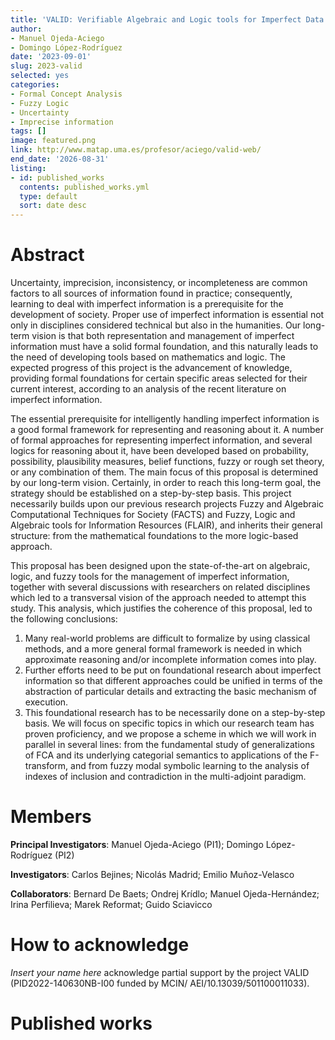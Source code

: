 ```yaml
---
title: 'VALID: Verifiable Algebraic and Logic tools for Imperfect Data'
author:
- Manuel Ojeda-Aciego
- Domingo López-Rodríguez
date: '2023-09-01'
slug: 2023-valid
selected: yes
categories:
- Formal Concept Analysis
- Fuzzy Logic
- Uncertainty
- Imprecise information
tags: []
image: featured.png
link: http://www.matap.uma.es/profesor/aciego/valid-web/
end_date: '2026-08-31'
listing:
- id: published_works
  contents: published_works.yml
  type: default
  sort: date desc
---
```



# Abstract

Uncertainty, imprecision, inconsistency, or incompleteness are common factors to all sources of information found in practice; consequently, learning to deal with imperfect information is a prerequisite for the development of society. Proper use of imperfect information is essential not only in disciplines considered technical but also in the humanities. Our long-term vision is that both representation and management of imperfect information must have a solid formal foundation, and this naturally leads to the need of developing tools based on mathematics and logic. The expected progress of this project is the advancement of knowledge, providing formal foundations for certain specific areas selected for their current interest, according to an analysis of the recent literature on imperfect information.

The essential prerequisite for intelligently handling imperfect information is a good formal framework for representing and reasoning about it. A number of formal approaches for representing imperfect information, and several logics for reasoning about it, have been developed based on probability, possibility, plausibility measures, belief functions, fuzzy or rough set theory, or any combination of them. The main focus of this proposal is determined by our long-term vision. Certainly, in order to reach this long-term goal, the strategy should be established on a step-by-step basis. This project necessarily builds upon our previous research projects Fuzzy and Algebraic Computational Techniques for Society (FACTS) and Fuzzy, Logic and Algebraic tools for Information Resources (FLAIR), and inherits their general structure: from the mathematical foundations to the more logic-based approach.

This proposal has been designed upon the state-of-the-art on algebraic, logic, and fuzzy tools for the management of imperfect information, together with several discussions with researchers on related disciplines which led to a transversal vision of the approach needed to attempt this study. This analysis, which justifies the coherence of this proposal, led to the following conclusions:

1. Many real-world problems are difficult to formalize by using classical methods, and a more general formal framework is needed in which approximate reasoning and/or incomplete information comes into play.
2. Further efforts need to be put on foundational research about imperfect information so that different approaches could be unified in terms of the abstraction of particular details and extracting the basic mechanism of execution.
3. This foundational research has to be necessarily done on a step-by-step basis. We will focus on specific topics in which our research team has proven proficiency, and we propose a scheme in which we will work in parallel in several lines: from the fundamental study of generalizations of FCA and its underlying categorial semantics to applications of the F-transform, and from fuzzy modal symbolic learning to the analysis of indexes of inclusion and contradiction in the multi-adjoint paradigm.

# Members
**Principal Investigators**: Manuel Ojeda-Aciego (PI1); Domingo López-Rodríguez (PI2)

**Investigators**: Carlos Bejines; Nicolás Madrid; Emilio Muñoz-Velasco

**Collaborators**: Bernard De Baets; Ondrej Krídlo; Manuel Ojeda-Hernández; Irina Perfilieva; Marek Reformat; Guido Sciavicco

# How to acknowledge

*Insert your name here* acknowledge partial support by the project
VALID (PID2022-140630NB-I00 funded by MCIN/ AEI/10.13039/501100011033).



# Published works

:::{#published_works}
:::

